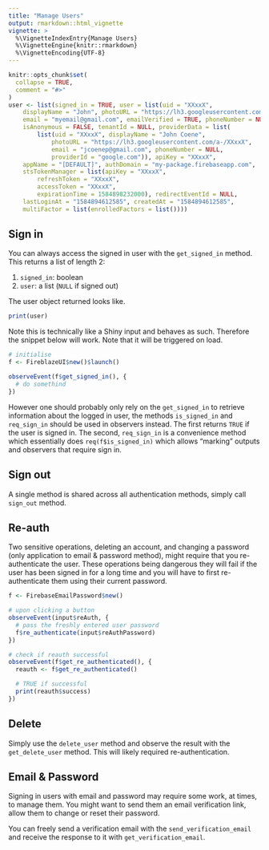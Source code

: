 ```yaml
---
title: "Manage Users"
output: rmarkdown::html_vignette
vignette: >
  %\VignetteIndexEntry{Manage Users}
  %\VignetteEngine{knitr::rmarkdown}
  %\VignetteEncoding{UTF-8}
---
```


```r
knitr::opts_chunk$set(
  collapse = TRUE,
  comment = "#>"
)
user <- list(signed_in = TRUE, user = list(uid = "XXxxX", 
    displayName = "John", photoURL = "https://lh3.googleusercontent.com/a-/XXxxX", 
    email = "myemail@gmail.com", emailVerified = TRUE, phoneNumber = NULL, 
    isAnonymous = FALSE, tenantId = NULL, providerData = list(
        list(uid = "XXxxX", displayName = "John Coene", 
            photoURL = "https://lh3.googleusercontent.com/a-/XXxxX", 
            email = "jcoenep@gmail.com", phoneNumber = NULL, 
            providerId = "google.com")), apiKey = "XXxxX", 
    appName = "[DEFAULT]", authDomain = "my-package.firebaseapp.com", 
    stsTokenManager = list(apiKey = "XXxxX", 
        refreshToken = "XXxxX", 
        accessToken = "XXxxX", 
        expirationTime = 1584898232000), redirectEventId = NULL, 
    lastLoginAt = "1584894612585", createdAt = "1584894612585", 
    multiFactor = list(enrolledFactors = list())))
```

## Sign in

You can always access the signed in user with the `get_signed_in` method. This returns a list of length 2:

1. `signed_in`: boolean
2. `user`: a list (`NULL` if signed out)

The user object returned looks like.

```r
print(user)
```

Note this is technically like a Shiny input and behaves as such. Therefore the snippet below will work. Note that it will be triggered on load.

```r
# initialise
f <- FireblazeUI$new()$launch()

observeEvent(f$get_signed_in(), {
  # do somethind
})
```

However one should probably only rely on the `get_signed_in` to retrieve information about the logged in user, the methods `is_signed_in` and `req_sign_in` should be used in observers instead. The first returns `TRUE` if the user is signed in. The second, `req_sign_in` is a convenience method which essentially does `req(f$is_signed_in)` which allows "marking" outputs and observers that require sign in. 

## Sign out

A single method is shared across all authentication methods, simply call `sign_out` method.

## Re-auth

Two sensitive operations, deleting an account, and changing a password (only application to email & password method), might require that you re-authenticate the user. These operations being dangerous they will fail if the user has been signed in for a long time and you will have to first re-authenticate them using their current password.

```r
f <- FirebaseEmailPassword$new()

# upon clicking a button
observeEvent(input$reAuth, {
  # pass the freshly entered user password
  f$re_authenticate(input$reAuthPassword)
})

# check if reauth successful
observeEvent(f$get_re_authenticated(), {
  reauth <- f$get_re_authenticated()

  # TRUE if successful
  print(reauth$success)
})
```

## Delete

Simply use the `delete_user` method and observe the result with the `get_delete_user` method. This will likely required re-authentication.

## Email & Password

Signing in users with email and password may require some work, at times, to manage them. You might want to send them an email verification link, allow them to change or reset their password.

You can freely send a verification email with the `send_verification_email` and receive the response to it with `get_verification_email`. 
